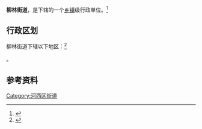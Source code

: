 {{中国乡级行政区|12/01/03/011/000}}

'''柳林街道'''，是{{PRC admin/fullname|12/01/03/011/000|3}}下辖的一个[[乡镇|乡镇]]级行政单位。<ref>{{PRC admin/ref sgc|{{PRC admin/parent|12/01/03/011/000}}}}</ref>

== 行政区划 ==

柳林街道下辖以下地区：<ref>{{PRC admin/ref sgc|12/01/03/011/000}}</ref>

{{PRC admin/children|12/01/03/011/000}}。

== 参考资料 ==

{{Reflist|2}}

{{天津市河西区行政区划}}
{{天津行政区划小作品}}

[[Category:河西区街道|Category:河西区街道]]